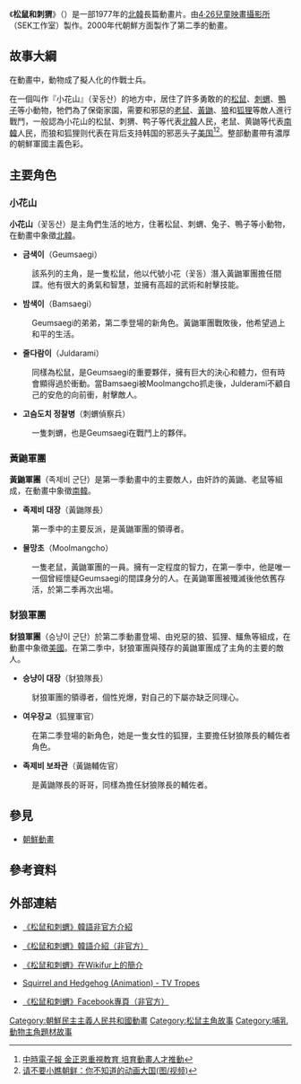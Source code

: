 {{擴充|time=2015-02-23T14:29:34+00:00}}
{{noteTA
|G1=Country
|1=zh:北朝鮮; zh-cn:朝鲜; zh-tw:北韓; zh-hk:北韓; zh-sg:朝鲜;
}}
{{Infobox animanga/Headerofja
|標題= {{lang|ko|다람이와 고슴도치}}<br/>松鼠和刺蝟
|圖像= 檔案:다람이와 고슴도치.jpg
|尺寸= 
|說明= 
|英文名稱= Squirrel and Hedgehog
|類型= 
}}
{{Infobox animanga/TVAnime
|標題= 松鼠和刺蝟
|導演=
|動畫製作=
|製作= [[4·26兒童映畫攝影所|4·26兒童映畫攝影所]]（SEK工作室）
|播放電視台={{flagicon|North Korea}} [[朝鮮中央電視台|朝鮮中央電視台]]
|播放開始= 1977年－不明（第一季）<br />2000年代
|播放結束= 不明（第二季）
|Copyright= 
}}
{{Infobox animanga/Footerofja}}

《'''松鼠和刺猬'''》（{{kor|名=北|k=다람이와 고슴도치}}）是一部1977年的[[北韓|北韓]]長篇動畫片。由[[4·26兒童映畫攝影所|4·26兒童映畫攝影所]]（SEK工作室）製作。2000年代朝鮮方面製作了第二季的動畫。

==故事大綱==
在動畫中，動物成了擬人化的作戰士兵。

在一個叫作『小花山』（꽃동산）的地方中，居住了許多勇敢的的[[松鼠|松鼠]]、[[刺蝟|刺蝟]]、[[鴨子|鴨子]]等小動物，牠們為了保衛家園，需要和邪惡的[[老鼠|老鼠]]、[[黃鼬|黃鼬]]、[[狼|狼]]和[[狐狸|狐狸]]等敵人進行戰鬥，一般認為小花山的松鼠、刺猬、鸭子等代表[[北韓|北韓]]人民，老鼠、黄鼬等代表[[南韓|南韓]]人民，而狼和狐狸则代表在背后支持韩国的邪恶头子[[美国|美国]]<ref>[http://www.chinatimes.com/realtimenews/20141129004453-260409  中時電子報 金正恩重視教育 培育動畫人才推動]</ref><ref>[http://www.wenxuecity.com/news/2014/11/30/3829282.html 请不要小瞧朝鲜：你不知道的动画大国(图/视频)]</ref>。整部動畫帶有濃厚的朝鮮軍國主義色彩。

==主要角色==
=== 小花山 ===
'''小花山'''（꽃동산）是主角們生活的地方，住著松鼠、刺蝟、兔子、鴨子等小動物，在動畫中象徵[[北韓|北韓]]。
* '''금색이'''（Geumsaegi）{{找中文}}
:該系列的主角，是一隻松鼠，他以代號小花（꽃동）潛入黃鼬軍團擔任間諜。他有很大的勇氣和智慧，並擁有高超的武術和射擊技能。
* '''밤색이'''（Bamsaegi）{{找中文}}
:Geumsaegi的弟弟，第二季登場的新角色。黃鼬軍團戰敗後，他希望過上和平的生活。
* '''줄다람이'''（Juldarami）{{找中文}}
:同樣為松鼠，是Geumsaegi的重要夥伴，擁有巨大的決心和體力，但有時會顯得過於衝動。當Bamsaegi被Moolmangcho抓走後，Julderami不顧自己的安危的向前衝，射擊敵人。
* '''고슴도치 정찰병'''（刺蝟偵察兵）
:一隻刺蝟，也是Geumsaegi在戰鬥上的夥伴。

=== 黃鼬軍團 ===
'''黃鼬軍團'''（족제비 군단）是第一季動畫中的主要敵人，由奸詐的黃鼬、老鼠等組成，在動畫中象徵[[南韓|南韓]]。
*'''족제비 대장'''（黃鼬隊長）
:第一季中的主要反派，是黃鼬軍團的領導者。
*'''물망초'''（Moolmangcho）{{找中文}}
:一隻老鼠，黃鼬軍團的一員。擁有一定程度的智力，在第一季中，他是唯一一個曾經懷疑Geumsaegi的間諜身分的人。在黃鼬軍團被殲滅後他依舊存活，於第二季再次出場。
=== 豺狼軍團 ===
'''豺狼軍團'''（승냥이 군단）於第二季動畫登場、由兇惡的狼、狐狸、鱷魚等組成，在動畫中象徵[[美國|美國]]。在第二季中，豺狼軍團與殘存的黃鼬軍團成了主角的主要的敵人。
*'''승냥이 대장'''（豺狼隊長）
:豺狼軍團的領導者，個性兇爆，對自己的下屬亦缺乏同理心。
*'''여우장교'''（狐狸軍官）
:在第二季登場的新角色，她是一隻女性的狐狸，主要擔任豺狼隊長的輔佐者角色。
*'''족제비 보좌관'''（黃鼬輔佐官）
:是黃鼬隊長的哥哥，同樣為擔任豺狼隊長的輔佐者。

==參見==
*[[朝鮮動畫|朝鮮動畫]]

==參考資料==
{{reflist}}
==外部連結==
*{{ko}}[https://web.archive.org/web/20150227151709/http://www.jajuminbo.net/sub_read.html?uid=5692 《松鼠和刺蝟》韓語非官方介紹]
*{{ko}}[https://namu.wiki/w/%EB%8B%A4%EB%9E%8C%EC%9D%B4%EC%99%80%20%EA%B3%A0%EC%8A%B4%EB%8F%84%EC%B9%98 《松鼠和刺蝟》韓語介紹（非官方）]
*{{en}}[http://en.wikifur.com/wiki/Squirrel_and_Hedgehog 《松鼠和刺蝟》在Wikifur上的簡介]
*{{en}}[http://tvtropes.org/pmwiki/pmwiki.php/Animation/SquirrelAndHedgehog Squirrel and Hedgehog (Animation) - TV Tropes]
*[https://www.facebook.com/pages/%E6%9D%BE%E9%BC%A0%E5%92%8C%E5%88%BA%E7%8C%AC/369722149817203 《松鼠和刺蝟》Facebook專頁（非官方）]

[[Category:朝鮮民主主義人民共和國動畫|Category:朝鮮民主主義人民共和國動畫]]
[[Category:松鼠主角故事|Category:松鼠主角故事]]
[[Category:哺乳動物主角題材故事|Category:哺乳動物主角題材故事]]